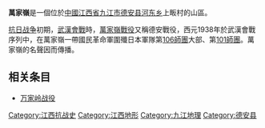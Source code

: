 '''萬家嶺'''是一個位於[[中國|中國]][[江西省|江西省]][[九江市|九江市]][[德安县|德安县]][[河东乡_(德安县)|河东乡]]上畈村的山區。

[[抗日战争|抗日战争]]初期，[[武漢會戰|武漢會戰]]時，[[萬家嶺戰役|萬家嶺戰役]]又稱德安戰役，西元1938年於武漢會戰序列中，在萬家嶺一帶國民革命軍圍殲日本軍隊第[[106師團|106師團]]大部、第[[101師團|101師團]]。萬家嶺的名聲因而傳播。

== 相关条目 ==
* [[万家岭战役|万家岭战役]]

{{jiangxi-stub}}

[[Category:江西抗战史|Category:江西抗战史]]
[[Category:江西地形|Category:江西地形]]
[[Category:九江地理|Category:九江地理]]
[[Category:德安县|Category:德安县]]